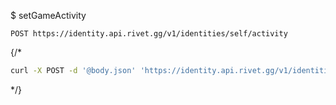 $ setGameActivity
```
POST https://identity.api.rivet.gg/v1/identities/self/activity
```


{/*<RequestExample>
```bash curl
curl -X POST -d '@body.json' 'https://identity.api.rivet.gg/v1/identities/self/activity'
```
</RequestExample>*/}

